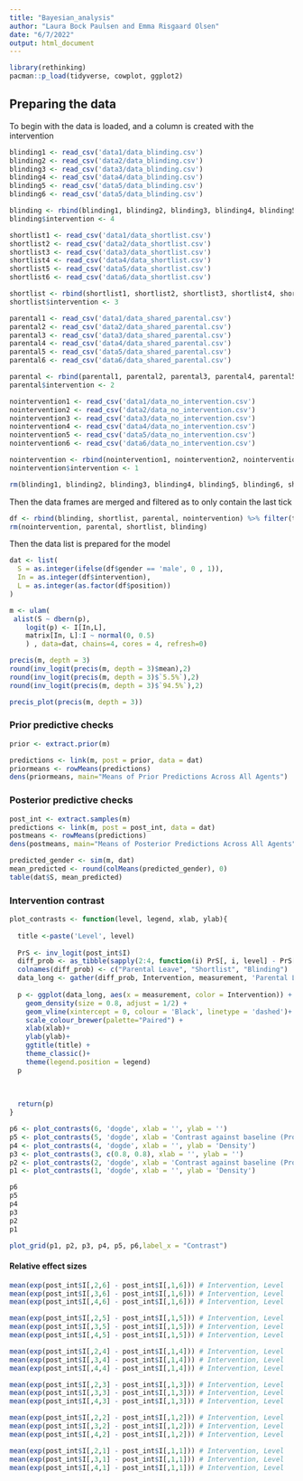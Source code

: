 ```yaml
---
title: "Bayesian_analysis"
author: "Laura Bock Paulsen and Emma Risgaard Olsen"
date: "6/7/2022"
output: html_document
---
```


```r
library(rethinking)
pacman::p_load(tidyverse, cowplot, ggplot2)
```


## Preparing the data
To begin with the data is loaded, and a column is created with the intervention
```r
blinding1 <- read_csv('data1/data_blinding.csv')
blinding2 <- read_csv('data2/data_blinding.csv')
blinding3 <- read_csv('data3/data_blinding.csv')
blinding4 <- read_csv('data4/data_blinding.csv')
blinding5 <- read_csv('data5/data_blinding.csv')
blinding6 <- read_csv('data5/data_blinding.csv')

blinding <- rbind(blinding1, blinding2, blinding3, blinding4, blinding5, blinding6)
blinding$intervention <- 4

shortlist1 <- read_csv('data1/data_shortlist.csv')
shortlist2 <- read_csv('data2/data_shortlist.csv')
shortlist3 <- read_csv('data3/data_shortlist.csv')
shortlist4 <- read_csv('data4/data_shortlist.csv')
shortlist5 <- read_csv('data5/data_shortlist.csv')
shortlist6 <- read_csv('data6/data_shortlist.csv')

shortlist <- rbind(shortlist1, shortlist2, shortlist3, shortlist4, shortlist5, shortlist6)
shortlist$intervention <- 3

parental1 <- read_csv('data1/data_shared_parental.csv')
parental2 <- read_csv('data2/data_shared_parental.csv')
parental3 <- read_csv('data3/data_shared_parental.csv')
parental4 <- read_csv('data4/data_shared_parental.csv')
parental5 <- read_csv('data5/data_shared_parental.csv')
parental6 <- read_csv('data6/data_shared_parental.csv')

parental <- rbind(parental1, parental2, parental3, parental4, parental5, parental6)
parental$intervention <- 2

nointervention1 <- read_csv('data1/data_no_intervention.csv')
nointervention2 <- read_csv('data2/data_no_intervention.csv')
nointervention3 <- read_csv('data3/data_no_intervention.csv')
nointervention4 <- read_csv('data4/data_no_intervention.csv')
nointervention5 <- read_csv('data5/data_no_intervention.csv')
nointervention6 <- read_csv('data6/data_no_intervention.csv')

nointervention <- rbind(nointervention1, nointervention2, nointervention3, nointervention4, nointervention5, nointervention6)
nointervention$intervention <- 1

rm(blinding1, blinding2, blinding3, blinding4, blinding5, blinding6, shortlist1, shortlist2, shortlist3, shortlist4, shortlist5, shortlist6, parental1, parental2, parental3, parental4, parental5, parental6, nointervention1, nointervention2, nointervention3, nointervention4, nointervention5, nointervention6)
```

Then the data frames are merged and filtered as to only contain the last tick
```r
df <- rbind(blinding, shortlist, parental, nointervention) %>% filter(tick == 59)
rm(nointervention, parental, shortlist, blinding)
```


Then the data list is prepared for the model
```r
dat <- list(
  S = as.integer(ifelse(df$gender == 'male', 0 , 1)),
  In = as.integer(df$intervention),
  L = as.integer(as.factor(df$position))
)
```


```r
m <- ulam(
 alist(S ~ dbern(p),
    logit(p) <- I[In,L],
    matrix[In, L]:I ~ normal(0, 0.5)
    ) , data=dat, chains=4, cores = 4, refresh=0)
```

```r
precis(m, depth = 3)
round(inv_logit(precis(m, depth = 3)$mean),2)
round(inv_logit(precis(m, depth = 3)$`5.5%`),2)
round(inv_logit(precis(m, depth = 3)$`94.5%`),2)
```

```r
precis_plot(precis(m, depth = 3))
```
### Prior predictive checks
```r
prior <- extract.prior(m)
```

```r
predictions <- link(m, post = prior, data = dat)
priormeans <- rowMeans(predictions)
dens(priormeans, main="Means of Prior Predictions Across All Agents")
```

### Posterior predictive checks
```r
post_int <- extract.samples(m)
predictions <- link(m, post = post_int, data = dat)
postmeans <- rowMeans(predictions)
dens(postmeans, main="Means of Posterior Predictions Across All Agents")
```

```r
predicted_gender <- sim(m, dat)
mean_predicted <- round(colMeans(predicted_gender), 0)
table(dat$S, mean_predicted)
```


### Intervention contrast
```r
plot_contrasts <- function(level, legend, xlab, ylab){
  
  title <-paste('Level', level)
  
  PrS <- inv_logit(post_int$I)
  diff_prob <- as_tibble(sapply(2:4, function(i) PrS[, i, level] - PrS[, 1, level]))
  colnames(diff_prob) <- c("Parental Leave", "Shortlist", "Blinding")
  data_long <- gather(diff_prob, Intervention, measurement, 'Parental Leave':'Blinding')
  
  p <- ggplot(data_long, aes(x = measurement, color = Intervention)) + 
    geom_density(size = 0.8, adjust = 1/2) + 
    geom_vline(xintercept = 0, colour = 'Black', linetype = 'dashed')+
    scale_colour_brewer(palette="Paired") +
    xlab(xlab)+
    ylab(ylab)+
    ggtitle(title) +
    theme_classic()+
    theme(legend.position = legend)
  p
  
    
  
  return(p)
}
```



```r
p6 <- plot_contrasts(6, 'dogde', xlab = '', ylab = '')
p5 <- plot_contrasts(5, 'dogde', xlab = 'Contrast against baseline (Probabilities)', ylab = '')
p4 <- plot_contrasts(4, 'dogde', xlab = '', ylab = 'Density')
p3 <- plot_contrasts(3, c(0.8, 0.8), xlab = '', ylab = '')
p2 <- plot_contrasts(2, 'dogde', xlab = 'Contrast against baseline (Probabilities)', ylab = '')
p1 <- plot_contrasts(1, 'dogde', xlab = '', ylab = 'Density')

p6
p5
p4
p3
p2
p1
```


```r
plot_grid(p1, p2, p3, p4, p5, p6,label_x = "Contrast")

```

#### Relative effect sizes
```r
mean(exp(post_int$I[,2,6] - post_int$I[,1,6])) # Intervention, Level
mean(exp(post_int$I[,3,6] - post_int$I[,1,6])) # Intervention, Level
mean(exp(post_int$I[,4,6] - post_int$I[,1,6])) # Intervention, Level
```

```r
mean(exp(post_int$I[,2,5] - post_int$I[,1,5])) # Intervention, Level
mean(exp(post_int$I[,3,5] - post_int$I[,1,5])) # Intervention, Level
mean(exp(post_int$I[,4,5] - post_int$I[,1,5])) # Intervention, Level
```

```r
mean(exp(post_int$I[,2,4] - post_int$I[,1,4])) # Intervention, Level
mean(exp(post_int$I[,3,4] - post_int$I[,1,4])) # Intervention, Level
mean(exp(post_int$I[,4,4] - post_int$I[,1,4])) # Intervention, Level
```

```r
mean(exp(post_int$I[,2,3] - post_int$I[,1,3])) # Intervention, Level
mean(exp(post_int$I[,3,3] - post_int$I[,1,3])) # Intervention, Level
mean(exp(post_int$I[,4,3] - post_int$I[,1,3])) # Intervention, Level
```


```r
mean(exp(post_int$I[,2,2] - post_int$I[,1,2])) # Intervention, Level
mean(exp(post_int$I[,3,2] - post_int$I[,1,2])) # Intervention, Level
mean(exp(post_int$I[,4,2] - post_int$I[,1,2])) # Intervention, Level
```


```r
mean(exp(post_int$I[,2,1] - post_int$I[,1,1])) # Intervention, Level
mean(exp(post_int$I[,3,1] - post_int$I[,1,1])) # Intervention, Level
mean(exp(post_int$I[,4,1] - post_int$I[,1,1])) # Intervention, Level
```



